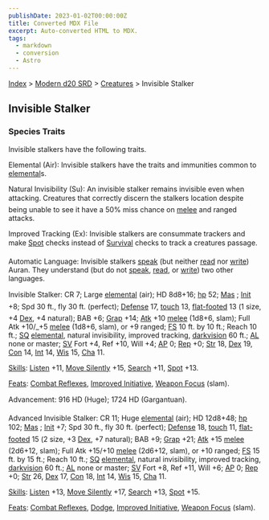 ```yaml
---
publishDate: 2023-01-02T00:00:00Z
title: Converted MDX File
excerpt: Auto-converted HTML to MDX.
tags:
  - markdown
  - conversion
  - Astro
---
```


[Index](-index) > [Modern d20 SRD](modern-d20-srd-index) > [Creatures](modern-d20-srd-creatures-index) > Invisible Stalker

## Invisible Stalker

### Species Traits

Invisible stalkers have the following traits.

Elemental (Air): Invisible stalkers have the traits and immunities common to [elemental](modern-d20-srd-creature-types-elemental)s.

Natural Invisibility (Su): An invisible stalker remains invisible even when attacking. Creatures that correctly discern the stalkers location despite being unable to see it have a 50% miss chance on [melee](modern-d20-srd-combat-attack-roll) and ranged attacks.

Improved Tracking (Ex): Invisible stalkers are consummate trackers and make [Spot](modern-d20-srd-skills-spot) checks instead of [Survival](modern-d20-srd-skills-survival) checks to track a creatures passage.

Automatic Language: Invisible stalkers [speak](modern-d20-srd-skills-speak-language) (but neither [read](modern-d20-srd-skills-read-write-language) nor [write](modern-d20-srd-skills-read-write-language)) Auran. They understand (but do not [speak](modern-d20-srd-skills-speak-language), [read](modern-d20-srd-skills-read-write-language), or [write](modern-d20-srd-skills-read-write-language)) two other languages.

Invisible Stalker: CR 7; Large [elemental](modern-d20-srd-creature-types-elemental) (air); HD 8d8+16; [hp](modern-d20-srd-combat-hit-points) 52; [Mas](modern-d20-srd-creatures-creature-overview) ; [Init](modern-d20-srd-combat-initiative) +8; Spd 30 ft., fly 30 ft. (perfect); [Defense](modern-d20-srd-combat-defense) 17, [touch](modern-d20-srd-combat-attack-actions) 13, [flat-footed](modern-d20-srd-combat-surprise) 13 (1 size, +4 [Dex](modern-d20-srd-basics-ability-scores), +4 natural); BAB +6; [Grap](modern-d20-srd-combat-grapple) +14; [Atk](modern-d20-srd-combat-attack-roll) +10 [melee](modern-d20-srd-combat-attack-roll) (1d8+6, slam); Full Atk +10/\_+5 [melee](modern-d20-srd-combat-attack-roll) (1d8+6, slam), or +9 ranged; [FS](modern-d20-srd-creatures-creature-overview) 10 ft. by 10 ft.; Reach 10 ft.; [SQ](modern-d20-srd-creatures-creature-overview) [elemental](modern-d20-srd-creature-types-elemental), natural invisibility, improved tracking, [darkvision](modern-d20-srd-special-abilities-darkvision) 60 ft.; [AL](modern-d20-srd-basics-allegiances) none or master; [SV](modern-d20-srd-basics-saving-throws) Fort +4, Ref +10, Will +4; [AP](modern-d20-srd-creatures-creature-overview) 0; [Rep](modern-d20-srd-creatures-creature-overview) +0; [Str](modern-d20-srd-basics-ability-scores) 18, [Dex](modern-d20-srd-basics-ability-scores) 19, [Con](modern-d20-srd-basics-ability-scores) 14, [Int](modern-d20-srd-basics-ability-scores) 14, [Wis](modern-d20-srd-basics-ability-scores) 15, [Cha](modern-d20-srd-basics-ability-scores) 11.

[Skills](modern-d20-srd-skills-index): [Listen](modern-d20-srd-skills-listen) +11, [Move Silently](modern-d20-srd-skills-move-silently) +15, [Search](modern-d20-srd-skills-search) +11, [Spot](modern-d20-srd-skills-spot) +13.

[Feats](modern-d20-srd-feats-index): [Combat Reflexes](modern-d20-srd-feats-combat-reflexes), [Improved Initiative](modern-d20-srd-feats-improved-initiative), [Weapon Focus](modern-d20-srd-feats-weapon-focus) (slam).

Advancement: 916 HD (Huge); 1724 HD (Gargantuan).

Advanced Invisible Stalker: CR 11; Huge [elemental](modern-d20-srd-creature-types-elemental) (air); HD 12d8+48; [hp](modern-d20-srd-combat-hit-points) 102; [Mas](modern-d20-srd-creatures-creature-overview) ; [Init](modern-d20-srd-combat-initiative) +7; Spd 30 ft., fly 30 ft. (perfect); [Defense](modern-d20-srd-combat-defense) 18, [touch](modern-d20-srd-combat-attack-actions) 11, [flat-footed](modern-d20-srd-combat-surprise) 15 (2 size, +3 [Dex](modern-d20-srd-basics-ability-scores), +7 natural); BAB +9; [Grap](modern-d20-srd-combat-grapple) +21; [Atk](modern-d20-srd-combat-attack-roll) +15 [melee](modern-d20-srd-combat-attack-roll) (2d6+12, slam); Full Atk +15/+10 [melee](modern-d20-srd-combat-attack-roll) (2d6+12, slam), or +10 ranged; [FS](modern-d20-srd-creatures-creature-overview) 15 ft. by 15 ft.; Reach 10 ft.; [SQ](modern-d20-srd-creatures-creature-overview) [elemental](modern-d20-srd-creature-types-elemental), natural invisibility, improved tracking, [darkvision](modern-d20-srd-special-abilities-darkvision) 60 ft.; [AL](modern-d20-srd-basics-allegiances) none or master; [SV](modern-d20-srd-basics-saving-throws) Fort +8, Ref +11, Will +6; [AP](modern-d20-srd-creatures-creature-overview) 0; [Rep](modern-d20-srd-creatures-creature-overview) +0; [Str](modern-d20-srd-basics-ability-scores) 26, [Dex](modern-d20-srd-basics-ability-scores) 17, [Con](modern-d20-srd-basics-ability-scores) 18, [Int](modern-d20-srd-basics-ability-scores) 14, [Wis](modern-d20-srd-basics-ability-scores) 15, [Cha](modern-d20-srd-basics-ability-scores) 11.

[Skills](modern-d20-srd-skills-index): [Listen](modern-d20-srd-skills-listen) +13, [Move Silently](modern-d20-srd-skills-move-silently) +17, [Search](modern-d20-srd-skills-search) +13, [Spot](modern-d20-srd-skills-spot) +15.

[Feats](modern-d20-srd-feats-index): [Combat Reflexes](modern-d20-srd-feats-combat-reflexes), [Dodge](modern-d20-srd-feats-dodge),
[Improved Initiative](modern-d20-srd-feats-improved-initiative), [Weapon Focus](modern-d20-srd-feats-weapon-focus) (slam).
